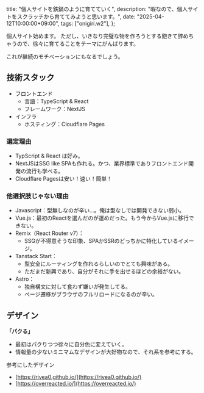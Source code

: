   title: "個人サイトを鉄鍋のように育てていく",
  description: "暇なので、個人サイトをスクラッチから育ててみようと思います。",
  date: "2025-04-12T10:00:00+09:00",
  tags: ["onigiri.w2"],
};


個人サイト始めます。
ただし、いきなり完璧な物を作ろうとする飽きて辞めちゃうので、徐々に育てることをテーマにがんばります。

これが継続のモチベーションにもなるでしょう。


## 技術スタック

- フロントエンド
  - 言語：TypeScript & React
  - フレームワーク：NextJS
- インフラ
  - ホスティング：Cloudflare Pages

### 選定理由
     
- TypScript & React は好み。
- NextJSはSSG like SPAも作れる。かつ、業界標準でありフロントエンド開発の流行も学べる。
- Cloudflare Pagesは安い！速い！簡単！

### 他選択肢じゃない理由
- Javascript：型無しなのが辛い...。俺は型なしでは開発できない弱小。
- Vue.js：最初のReactを選んだのが運めだった。もう今からVue.jsに移行できない。
- Remix（React Router v7）：
  - SSGが不得意そうな印象、SPAかSSRのどっちかに特化しているイメージ。
- Tanstack Start：
  - 型安全にルーティングを作れるらしいのでとても興味がある。
  - ただまだ新興であり、自分がそれに手を出せるほどの余裕がない。
- Astro：
  - 独自構文に対して食わず嫌いが発生してる。
  - ページ遷移がブラウザのフルリロードになるのが辛い。


## デザイン

__「パクる」__
- 最初はパクりつつ徐々に自分色に変えていく。
- 情報量の少ないミニマムなデザインが大好物なので、それ系を参考にする。

参考にしたデザイン
- [https://rivea0.github.io/](https://rivea0.github.io/)
- [https://overreacted.io/](https://overreacted.io/)









